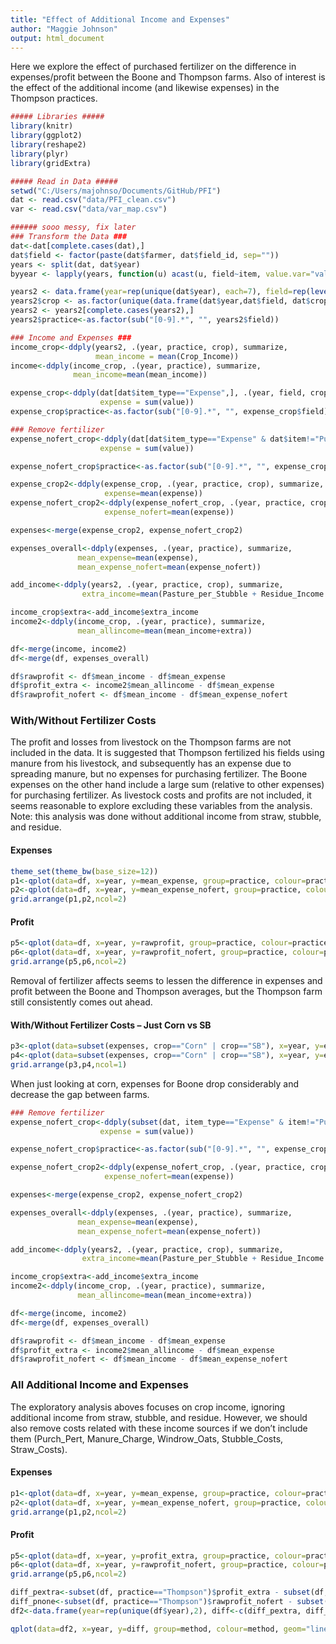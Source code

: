 ```yaml
---
title: "Effect of Additional Income and Expenses"
author: "Maggie Johnson"
output: html_document
---
```


Here we explore the effect of purchased fertilizer on the difference in expenses/profit between the Boone and Thompson farms. Also of interest is the effect of the additional income (and likewise expenses) in the Thompson practices.

```r
##### Libraries #####
library(knitr)
library(ggplot2)
library(reshape2)
library(plyr)
library(gridExtra)
```

```r
##### Read in Data #####
setwd("C:/Users/majohnso/Documents/GitHub/PFI")
dat <- read.csv("data/PFI_clean.csv")
var <- read.csv("data/var_map.csv")

###### sooo messy, fix later
### Transform the Data ###
dat<-dat[complete.cases(dat),]
dat$field <- factor(paste(dat$farmer, dat$field_id, sep=""))
years <- split(dat, dat$year)
byyear <- lapply(years, function(u) acast(u, field~item, value.var="value"))

years2 <- data.frame(year=rep(unique(dat$year), each=7), field=rep(levels(dat$field), 25), do.call(rbind, byyear))
years2$crop <- as.factor(unique(data.frame(dat$year,dat$field, dat$crop))[,3])
years2 <- years2[complete.cases(years2),]
years2$practice<-as.factor(sub("[0-9].*", "", years2$field))

### Income and Expenses ###
income_crop<-ddply(years2, .(year, practice, crop), summarize,
                   mean_income = mean(Crop_Income))
income<-ddply(income_crop, .(year, practice), summarize,
              mean_income=mean(mean_income))

expense_crop<-ddply(dat[dat$item_type=="Expense",], .(year, field, crop), summarize,
                    expense = sum(value))
expense_crop$practice<-as.factor(sub("[0-9].*", "", expense_crop$field))

### Remove fertilizer
expense_nofert_crop<-ddply(dat[dat$item_type=="Expense" & dat$item!="Purch_Pert" & dat$item!="Maunure_Charge",], .(year, field, crop), summarize,
                    expense = sum(value))

expense_nofert_crop$practice<-as.factor(sub("[0-9].*", "", expense_crop$field))

expense_crop2<-ddply(expense_crop, .(year, practice, crop), summarize,
                     expense=mean(expense))
expense_nofert_crop2<-ddply(expense_nofert_crop, .(year, practice, crop), summarize,
                     expense_nofert=mean(expense))

expenses<-merge(expense_crop2, expense_nofert_crop2)

expenses_overall<-ddply(expenses, .(year, practice), summarize,
               mean_expense=mean(expense),
               mean_expense_nofert=mean(expense_nofert))

add_income<-ddply(years2, .(year, practice, crop), summarize,
                extra_income=mean(Pasture_per_Stubble + Residue_Income + Straw_Income))

income_crop$extra<-add_income$extra_income
income2<-ddply(income_crop, .(year, practice), summarize,
               mean_allincome=mean(mean_income+extra))

df<-merge(income, income2)
df<-merge(df, expenses_overall)

df$rawprofit <- df$mean_income - df$mean_expense
df$profit_extra <- income2$mean_allincome - df$mean_expense
df$rawprofit_nofert <- df$mean_income - df$mean_expense_nofert

```


### With/Without Fertilizer Costs

The profit and losses from livestock on the Thompson farms are not included in the data. It is suggested that Thompson fertilized his fields using manure from his livestock, and subsequently has an expense due to spreading manure, but no expenses for purchasing fertilizer. The Boone expenses on the other hand include a large sum (relative to other expenses) for purchasing fertilizer. As livestock costs and profits are not included, it seems reasonable to explore excluding these variables from the analysis. Note: this analysis was done without additional income from straw, stubble, and residue.

#### Expenses
```r
theme_set(theme_bw(base_size=12))
p1<-qplot(data=df, x=year, y=mean_expense, group=practice, colour=practice, geom="line", ylab="Expense/Acre", xlab="Year", main="Average Expenses by Farm") + theme(legend.position="bottom")
p2<-qplot(data=df, x=year, y=mean_expense_nofert, group=practice, colour=practice, geom="line", ylab="Expense/Acre", xlab="Year", main="Average Expenses w/o Fertilizer by Farm") + theme(legend.position="bottom")
grid.arrange(p1,p2,ncol=2)
```

#### Profit 
```r
p5<-qplot(data=df, x=year, y=rawprofit, group=practice, colour=practice, geom="line", ylab="Profit/Acre", xlab="Year", main="Average Profit") + theme(legend.position="bottom")
p6<-qplot(data=df, x=year, y=rawprofit_nofert, group=practice, colour=practice, geom="line", ylab="Profit/Acre", xlab="Year", main="Average Profit w/o Fertilizer") + theme(legend.position="bottom")
grid.arrange(p5,p6,ncol=2)
```

Removal of fertilizer affects seems to lessen the difference in expenses and profit between the Boone and Thompson averages, but the Thompson farm still consistently comes out ahead. 

#### With/Without Fertilizer Costs -- Just Corn vs SB

```r
p3<-qplot(data=subset(expenses, crop=="Corn" | crop=="SB"), x=year, y=expense, group=practice, colour=practice, geom="line", ylab="Expense/Acre", xlab="Year", main="Average Expenses") + facet_wrap(~crop) + theme(legend.position="bottom")
p4<-qplot(data=subset(expenses, crop=="Corn" | crop=="SB"), x=year, y=expense_nofert, group=practice, colour=practice, geom="line", ylab="Expense/Acre", xlab="Year", main="Average Expenses w/o Fertilizer") + facet_wrap(~crop) + theme(legend.position="bottom")
grid.arrange(p3,p4,ncol=1)
```

When just looking at corn, expenses for Boone drop considerably and decrease the gap between farms.


```r
### Remove fertilizer
expense_nofert_crop<-ddply(subset(dat, item_type=="Expense" & item!="Purch_Pert" & item!="Maunure_Charge" & item!="Windrow_Oats" & item!="Stubble_Costs" & item!="Straw_Costs"), .(year, field, crop), summarize,
                    expense = sum(value))

expense_nofert_crop$practice<-as.factor(sub("[0-9].*", "", expense_crop$field))

expense_nofert_crop2<-ddply(expense_nofert_crop, .(year, practice, crop), summarize,
                     expense_nofert=mean(expense))

expenses<-merge(expense_crop2, expense_nofert_crop2)

expenses_overall<-ddply(expenses, .(year, practice), summarize,
               mean_expense=mean(expense),
               mean_expense_nofert=mean(expense_nofert))

add_income<-ddply(years2, .(year, practice, crop), summarize,
                extra_income=mean(Pasture_per_Stubble + Residue_Income + Straw_Income))

income_crop$extra<-add_income$extra_income
income2<-ddply(income_crop, .(year, practice), summarize,
               mean_allincome=mean(mean_income+extra))

df<-merge(income, income2)
df<-merge(df, expenses_overall)

df$rawprofit <- df$mean_income - df$mean_expense
df$profit_extra <- income2$mean_allincome - df$mean_expense
df$rawprofit_nofert <- df$mean_income - df$mean_expense_nofert
```

### All Additional Income and Expenses
The exploratory analysis aboves focuses on crop income, ignoring additional income from straw, stubble, and residue. However, we should also remove costs related with these income sources if we don't include them (Purch\_Pert, Manure\_Charge, Windrow\_Oats, Stubble\_Costs, Straw\_Costs).

#### Expenses
```r
p1<-qplot(data=df, x=year, y=mean_expense, group=practice, colour=practice, geom="line", ylab="Expense/Acre", xlab="Year", main="Average Expenses by Farm") + theme(legend.position="bottom")
p2<-qplot(data=df, x=year, y=mean_expense_nofert, group=practice, colour=practice, geom="line", ylab="Expense/Acre", xlab="Year", main="Average Expenses w/o Additional Practices") + theme(legend.position="bottom")
grid.arrange(p1,p2,ncol=2)
```

#### Profit
```r

p5<-qplot(data=df, x=year, y=profit_extra, group=practice, colour=practice, geom="line", ylab="Profit/Acre", xlab="Year", main="Average Profit") + theme(legend.position="bottom")
p6<-qplot(data=df, x=year, y=rawprofit_nofert, group=practice, colour=practice, geom="line", ylab="Profit/Acre", xlab="Year", main="Average Profit w/o Additional Practices") + theme(legend.position="bottom")
grid.arrange(p5,p6,ncol=2)
```

```r
diff_pextra<-subset(df, practice=="Thompson")$profit_extra - subset(df, practice=="Boone")$profit_extra
diff_pnone<-subset(df, practice=="Thompson")$rawprofit_nofert - subset(df, practice=="Boone")$rawprofit_nofert
df2<-data.frame(year=rep(unique(df$year),2), diff<-c(diff_pextra, diff_pnone), method=rep(c("Addition Practices", "No Additional Practices"), each=length(diff_pextra)))

qplot(data=df2, x=year, y=diff, group=method, colour=method, geom="line", ylab="Difference in Profit", xlab="Year", main="Thompson Advantage") + geom_hline(aes(yintercept=0)) + theme(legend.position="bottom")
```
